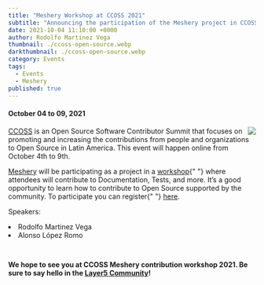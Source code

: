 ```yaml
---
title: "Meshery Workshop at CCOSS 2021"
subtitle: "Announcing the participation of the Meshery project in CCOSS 2021 event"
date: 2021-10-04 11:10:00 +0000
author: Rodolfo Martinez Vega
thumbnail: ./ccoss-open-source.webp
darkthumbnail: ./ccoss-open-source.webp
category: Events
tags:
  - Events
  - Meshery
published: true
---
```



<BlogWrapper>
    <h4 class="date"> October 04 to 09, 2021 </h4>
    <img style="max-height:155px; display: inline; position: relative; float: right; margin-left:0.25rem;" src={meshery} />
<p><a href="https://ccoss.org/">CCOSS</a> is an Open Source Software Contributor Summit that focuses on promoting and increasing the contributions from people and organizations to Open Source in Latin America. This event will happen online from October 4th to 9th.</p>

<p>
  <a href="https://layer5.io/cloud-native-management/meshery">Meshery</a> will be participating as a
  project in a <a href="https://ccoss.org/sessions/2021/taller-contribucion-meshery/">workshop</a>{" "}
  where attendees will contribute to Documentation, Tests, and more. It’s a good opportunity to
  learn how to contribute to Open Source supported by the community. To participate you can register{" "}
  <a href="https://ccoss.org/sessions/2021/taller-contribucion-meshery/">here</a>.
</p>
<p>Speakers:</p>
<li>
  <Link to="/community/members/rodolfo-martinez-vega">Rodolfo Martinez Vega</Link>
</li>
<li>
  <Link to="/community/members/alonso-lopez">Alonso López Romo</Link>
</li>

<h4 class="centered-text" style="padding-top:1.5rem;">
  We hope to see you at CCOSS Meshery contribution workshop 2021. Be sure to say hello
  in the <a href="http://slack.layer5.io/">Layer5 Community</a>!
</h4>
</BlogWrapper>
